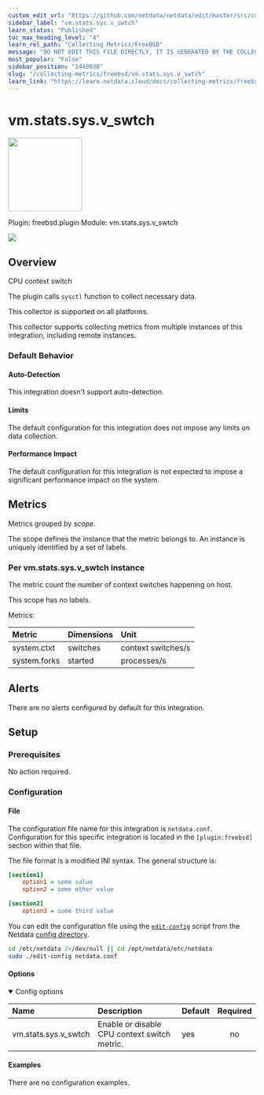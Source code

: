 ```yaml
---
custom_edit_url: "https://github.com/netdata/netdata/edit/master/src/collectors/freebsd.plugin/metadata.yaml"
sidebar_label: "vm.stats.sys.v_swtch"
learn_status: "Published"
toc_max_heading_level: "4"
learn_rel_path: "Collecting Metrics/FreeBSD"
message: "DO NOT EDIT THIS FILE DIRECTLY, IT IS GENERATED BY THE COLLECTOR'S metadata.yaml FILE"
most_popular: "False"
sidebar_position: "1440030"
slug: "/collecting-metrics/freebsd/vm.stats.sys.v_swtch"
learn_link: "https://learn.netdata.cloud/docs/collecting-metrics/freebsd/vm.stats.sys.v_swtch"
---
```



# vm.stats.sys.v_swtch


<img src="https://netdata.cloud/img/freebsd.svg" width="150"/>


Plugin: freebsd.plugin
Module: vm.stats.sys.v_swtch

<img src="https://img.shields.io/badge/maintained%20by-Netdata-%2300ab44" />

## Overview

CPU context switch

The plugin calls `sysctl` function to collect necessary data.

This collector is supported on all platforms.

This collector supports collecting metrics from multiple instances of this integration, including remote instances.


### Default Behavior

#### Auto-Detection

This integration doesn't support auto-detection.

#### Limits

The default configuration for this integration does not impose any limits on data collection.

#### Performance Impact

The default configuration for this integration is not expected to impose a significant performance impact on the system.


## Metrics

Metrics grouped by *scope*.

The scope defines the instance that the metric belongs to. An instance is uniquely identified by a set of labels.



### Per vm.stats.sys.v_swtch instance

The metric count the number of context switches happening on host.

This scope has no labels.

Metrics:

| Metric | Dimensions | Unit |
|:------|:----------|:----|
| system.ctxt | switches | context switches/s |
| system.forks | started | processes/s |



## Alerts

There are no alerts configured by default for this integration.


## Setup

### Prerequisites

No action required.

### Configuration

#### File

The configuration file name for this integration is `netdata.conf`.
Configuration for this specific integration is located in the `[plugin:freebsd]` section within that file.

The file format is a modified INI syntax. The general structure is:

```ini
[section1]
    option1 = some value
    option2 = some other value

[section2]
    option3 = some third value
```
You can edit the configuration file using the [`edit-config`](/docs/netdata-agent/configuration#edit-a-configuration-file-using-edit-config) script from the
Netdata [config directory](/docs/netdata-agent/configuration#the-netdata-config-directory).

```bash
cd /etc/netdata 2>/dev/null || cd /opt/netdata/etc/netdata
sudo ./edit-config netdata.conf
```
#### Options



<details open><summary>Config options</summary>

| Name | Description | Default | Required |
|:----|:-----------|:-------|:--------:|
| vm.stats.sys.v_swtch | Enable or disable CPU context switch metric. | yes | no |

</details>

#### Examples
There are no configuration examples.


